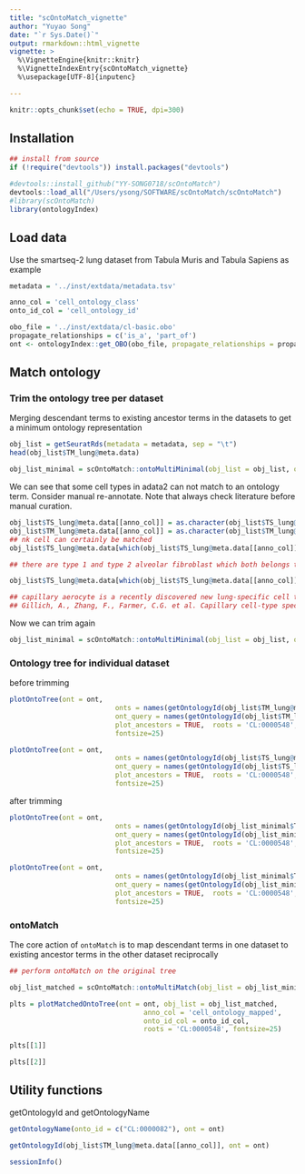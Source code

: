 ```yaml
---
title: "scOntoMatch_vignette"
author: "Yuyao Song"
date: "`r Sys.Date()`"
output: rmarkdown::html_vignette
vignette: >
  %\VignetteEngine{knitr::knitr}
  %\VignetteIndexEntry{scOntoMatch_vignette}
  %\usepackage[UTF-8]{inputenc}

---
```


```r
knitr::opts_chunk$set(echo = TRUE, dpi=300)
```



## Installation

```r

## install from source
if (!require("devtools")) install.packages("devtools")

#devtools::install_github("YY-SONG0718/scOntoMatch")
devtools::load_all("/Users/ysong/SOFTWARE/scOntoMatch/scOntoMatch")
#library(scOntoMatch)
library(ontologyIndex)
```

## Load data

Use the smartseq-2 lung dataset from Tabula Muris and Tabula Sapiens as example

```r
metadata = '../inst/extdata/metadata.tsv'

anno_col = 'cell_ontology_class'
onto_id_col = 'cell_ontology_id'

obo_file = '../inst/extdata/cl-basic.obo'
propagate_relationships = c('is_a', 'part_of')
ont <- ontologyIndex::get_OBO(obo_file, propagate_relationships = propagate_relationships)
```


## Match ontology

### Trim the ontology tree per dataset

Merging descendant terms to existing ancestor terms in the datasets to get a minimum ontology representation
```r

obj_list = getSeuratRds(metadata = metadata, sep = "\t")
head(obj_list$TM_lung@meta.data)
```
```r
obj_list_minimal = scOntoMatch::ontoMultiMinimal(obj_list = obj_list, ont = ont, anno_col = anno_col, onto_id_col = onto_id_col)
```   

We can see that some cell types in adata2 can not match to an ontology term. Consider manual re-annotate. Note that always check literature before manual curation.
```r
obj_list$TS_lung@meta.data[[anno_col]] = as.character(obj_list$TS_lung@meta.data[[anno_col]])
obj_list$TM_lung@meta.data[[anno_col]] = as.character(obj_list$TM_lung@meta.data[[anno_col]])
## nk cell can certainly be matched
obj_list$TS_lung@meta.data[which(obj_list$TS_lung@meta.data[[anno_col]] == 'nk cell'), anno_col] = 'natural killer cell'

## there are type 1 and type 2 alveolar fibroblast which both belongs to fibroblast of lung

obj_list$TS_lung@meta.data[which(obj_list$TS_lung@meta.data[[anno_col]] == 'alveolar fibroblast'), anno_col] = 'fibroblast of lung'

## capillary aerocyte is a recently discovered new lung-specific cell type that is good to keep it
## Gillich, A., Zhang, F., Farmer, C.G. et al. Capillary cell-type specialization in the alveolus. Nature 586, 785–789 (2020). https://doi.org/10.1038/s41586-020-2822-7

```

Now we can trim again
```r
obj_list_minimal = scOntoMatch::ontoMultiMinimal(obj_list = obj_list, ont = ont, anno_col = anno_col, onto_id_col = onto_id_col)
```
### Ontology tree for individual dataset
before trimming
```r


plotOntoTree(ont = ont, 
                          onts = names(getOntologyId(obj_list$TM_lung@meta.data[['cell_ontology_class']], ont = ont)), 
                          ont_query = names(getOntologyId(obj_list$TM_lung@meta.data[['cell_ontology_class']], ont = ont)),
                          plot_ancestors = TRUE,  roots = 'CL:0000548',
                          fontsize=25)
```

```r


plotOntoTree(ont = ont, 
                          onts = names(getOntologyId(obj_list$TS_lung@meta.data[['cell_ontology_class']], ont = ont)), 
                          ont_query = names(getOntologyId(obj_list$TS_lung@meta.data[['cell_ontology_class']], ont = ont)),
                          plot_ancestors = TRUE,  roots = 'CL:0000548',
                          fontsize=25)
```


after trimming
```r

plotOntoTree(ont = ont, 
                          onts = names(getOntologyId(obj_list_minimal$TM_lung@meta.data[['cell_ontology_base']], ont = ont)), 
                          ont_query = names(getOntologyId(obj_list_minimal$TM_lung@meta.data[['cell_ontology_base']], ont = ont)),
                          plot_ancestors = TRUE,  roots = 'CL:0000548',
                          fontsize=25)
```

```r

plotOntoTree(ont = ont, 
                          onts = names(getOntologyId(obj_list_minimal$TS_lung@meta.data[['cell_ontology_base']], ont = ont)), 
                          ont_query = names(getOntologyId(obj_list_minimal$TS_lung@meta.data[['cell_ontology_base']], ont = ont)),
                          plot_ancestors = TRUE,  roots = 'CL:0000548',
                          fontsize=25)
```


### ontoMatch
The core action of `ontoMatch` is to map descendant terms in one dataset to existing ancestor terms in the other dataset reciprocally

```r

## perform ontoMatch on the original tree

obj_list_matched = scOntoMatch::ontoMultiMatch(obj_list = obj_list_minimal, anno_col = 'cell_ontology_base', onto_id_col = onto_id_col, ont = ont)
```

```r

plts = plotMatchedOntoTree(ont = ont, obj_list = obj_list_matched,
                                 anno_col = 'cell_ontology_mapped', 
                                 onto_id_col = onto_id_col,
                                 roots = 'CL:0000548', fontsize=25)
```
```r
plts[[1]]
```
```r
plts[[2]]
```


## Utility functions

getOntologyId and getOntologyName

```r
getOntologyName(onto_id = c("CL:0000082"), ont = ont)

```

```r
getOntologyId(obj_list$TM_lung@meta.data[[anno_col]], ont = ont)

```

```r
sessionInfo()
```
